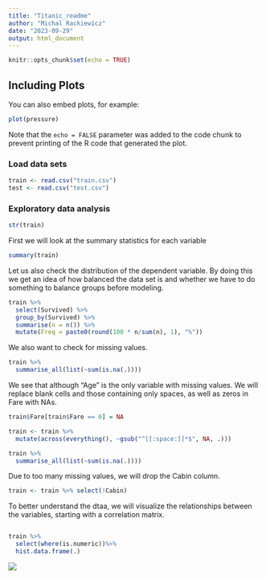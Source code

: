 ```yaml
---
title: "Titanic_readme"
author: "Michal Rackiewicz"
date: "2023-09-29"
output: html_document
---
```


```r
knitr::opts_chunk$set(echo = TRUE)
```

## Including Plots

You can also embed plots, for example:

```r
plot(pressure)
```

Note that the `echo = FALSE` parameter was added to the code chunk to prevent printing of the R code that generated the plot.

### Load data sets

```r
train <- read.csv("train.csv")
test <- read.csv("test.csv")
```

### Exploratory data analysis

```r
str(train)
```

First we will look at the summary statistics for each variable

```r
summary(train)
```

Let us also check the distribution of the dependent variable. By doing this we get an idea of how balanced the data set is and whether we have to do something to balance groups before modeling.

```r
train %>% 
  select(Survived) %>% 
  group_by(Survived) %>% 
  summarise(n = n()) %>% 
  mutate(Freq = paste0(round(100 * n/sum(n), 1), "%"))
```

We also want to check for missing values.

```r
train %>% 
  summarise_all(list(~sum(is.na(.))))
```

We see that although "Age" is the only variable with missing values. We will replace blank cells and those containing only spaces, as well as zeros in Fare with NAs.

```r
train$Fare[train$Fare == 0] = NA
```

```r
train <- train %>% 
  mutate(across(everything(), ~gsub("^[[:space:]]*$", NA, .)))
```

```r
train %>% 
  summarise_all(list(~sum(is.na(.))))
```

Due to too many missing values, we will drop the Cabin column.

```r
train <- train %>% select(!Cabin)
```

To better understand the dtaa, we will visualize the relationships between the variables, starting with a correlation matrix.
```r

```


```r
train %>% 
  select(where(is.numeric))%>%
  hist.data.frame(.)
```

![](http://127.0.0.1:24923/chunk_output/s/67F32266/cbzakkcnjny6s/000012.png)
